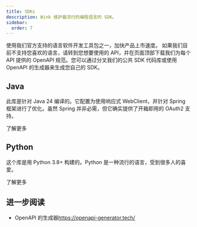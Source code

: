 ```yaml
---
title: SDKs
description: Wink 维护最流行的编程语言的 SDK。
sidebar:
  order: 7
---
```


使用我们官方支持的语言软件开发工具包之一，加快产品上市速度。
如果我们目前不支持您喜欢的语言，请转到您想要使用的 API，并在页面顶部下载我们为每个 API 提供的 OpenAPI 规范。您可以通过分叉我们的公共 SDK 代码库或使用 OpenAPI 的生成器来生成您自己的 SDK。

## Java

此库是针对 Java 24 编译的。它配置为使用响应式 WebClient，并针对 Spring 框架进行了优化。虽然 Spring 并非必需，但它确实提供了开箱即用的 OAuth2 支持。

<LinkButton href="https://github.com/wink-travel/wink-sdk-java" variant="secondary" icon="external">
  了解更多
</LinkButton>


## Python

这个库是用 Python 3.8+ 构建的。Python 是一种流行的语言，受到很多人的喜爱。

<LinkButton href="https://github.com/wink-travel/wink-sdk-python" variant="secondary" icon="external">
  了解更多
</LinkButton>


## 进一步阅读

* OpenAPI 的生成器<https://openapi-generator.tech/>

